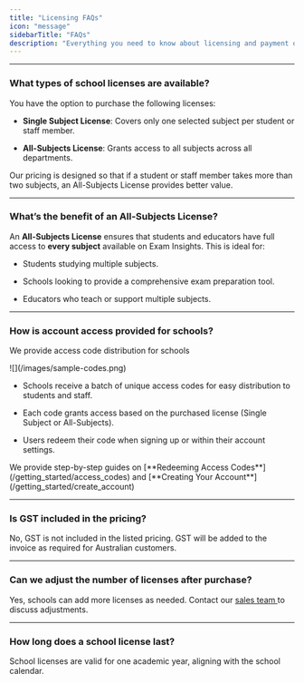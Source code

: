 ```yaml
---
title: "Licensing FAQs"
icon: "message"
sidebarTitle: "FAQs"
description: "Everything you need to know about licensing and payment options for schools."
---
```


***

### What types of school licenses are available?

You have the option to purchase the following licenses:

* **Single Subject License**: Covers only one selected subject per student or staff member.

* **All-Subjects License**: Grants access to all subjects across all departments.

Our pricing is designed so that if a student or staff member takes more than two subjects, an All-Subjects License provides better value.

***

### What’s the benefit of an All-Subjects License?

An **All-Subjects License** ensures that students and educators have full access to **every subject** available on Exam Insights. This is ideal for:

* Students studying multiple subjects.

* Schools looking to provide a comprehensive exam preparation tool.

* Educators who teach or support multiple subjects.

***

### How is account access provided for schools?

We provide access code distribution for schools

<Frame caption="Example of Access Code Distribution">
  ![](/images/sample-codes.png)
</Frame>



* Schools receive a batch of unique access codes for easy distribution to students and staff.

* Each code grants access based on the purchased license (Single Subject or All-Subjects).

* Users redeem their code when signing up or within their account settings.

<Tip>
  We provide step-by-step guides on [**Redeeming Access Codes**](/getting_started/access_codes) and [**Creating Your Account**](/getting_started/create_account)
</Tip>



***

### Is GST included in the pricing?

No, GST is not included in the listed pricing. GST will be added to the invoice as required for Australian customers.

***

### Can we adjust the number of licenses after purchase?

Yes, schools can add more licenses as needed. Contact our [sales team ](mailto:sales@exam-insights.com)to discuss adjustments.

***

### How long does a school license last?

School licenses are valid for one academic year, aligning with the school calendar.
